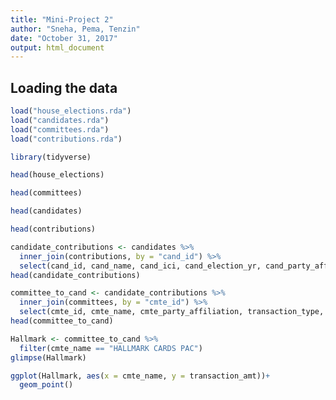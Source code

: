 ```yaml
---
title: "Mini-Project 2"
author: "Sneha, Pema, Tenzin"
date: "October 31, 2017"
output: html_document
---
```



## Loading the data


```r
load("house_elections.rda")
load("candidates.rda")
load("committees.rda")
load("contributions.rda")
```

```r
library(tidyverse)
```
```r
head(house_elections)
```

```r
head(committees)
```
```r
head(candidates)
```
```r
head(contributions)
```

```r
candidate_contributions <- candidates %>%
  inner_join(contributions, by = "cand_id") %>%
  select(cand_id, cand_name, cand_ici, cand_election_yr, cand_party_affiliation, cmte_id, transaction_type, name, transaction_dt, transaction_amt)
head(candidate_contributions)
```

```r
committee_to_cand <- candidate_contributions %>%
  inner_join(committees, by = "cmte_id") %>%
  select(cmte_id, cmte_name, cmte_party_affiliation, transaction_type, name, transaction_dt, transaction_amt, cand_id.y, cand_name, cand_election_yr, cand_party_affiliation, cand_ici)
head(committee_to_cand)
```


```r
Hallmark <- committee_to_cand %>% 
  filter(cmte_name == "HALLMARK CARDS PAC")
glimpse(Hallmark)
```

```r
ggplot(Hallmark, aes(x = cmte_name, y = transaction_amt))+
  geom_point()
```




